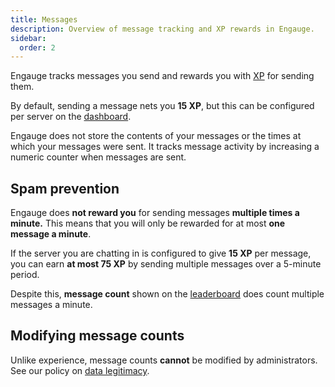 ```yaml
---
title: Messages
description: Overview of message tracking and XP rewards in Engauge.
sidebar:
  order: 2
---
```



Engauge tracks messages you send and rewards you with [XP](/overview/xp) for
sending them.

By default, sending a message nets you **15 XP**, but this can be configured per
server on the [dashboard](/config/dashboard).

Engauge does not store the contents of your messages or the times at which your
messages were sent. It tracks message activity by increasing a numeric counter
when messages are sent.

## Spam prevention

Engauge does **not reward you** for sending messages **multiple times a
minute.** This means that you will only be rewarded for at most **one message a
minute**.

<Card title="Example" icon="magnifier">

If the server you are chatting in is configured to give **15 XP** per message,
you can earn **at most 75 XP** by sending multiple messages over a 5-minute
period.

</Card>

Despite this, **message count** shown on the
[leaderboard](/overview/leaderboard) does count multiple messages a minute.

## Modifying message counts

Unlike experience, message counts **cannot** be modified by administrators. See
our policy on [data legitimacy](/setup/legitimacy).
